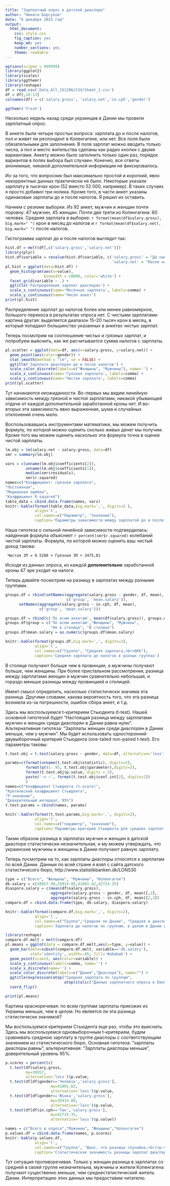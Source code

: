```yaml
---
title: "Зарплатный опрос в датской диаспоре"
author: "Никита Барсуков"
date: "6 декабря 2015 год"
output:
  html_document:
    css: style.css
    fig_caption: yes
    keep_md: yes
    number_sections: yes
    theme: readable
---
```

```r
options(scipen = 999999)
library(ggplot2)
library(scales)
library(ggthemr)
library(reshape)
df = read.csv('Data_All_151206/CSV/Sheet_1.csv')
df = df[,10:13]
colnames(df) = c('salary.gross', 'salary.net','in.cph','gender')

ggthemr('fresh')
```
Несколько недель назад среди украинцев в Дании мы провели зарплатный опрос. 

В анкете были четыре простых вопроса: зарплата до и после налогов, пол и живет ли респондент в Копенгагене, или нет. Все поля были обязательными для заполнения. В поля зарплат можно вводить только числа, а пол и место жительства сделаны как радио кнопки с двумя вариантами. Анкету можно было заполнить только один раз, порядок вариантов в полях выбора был случаен. Конечно, все ответы анонимные, никакой дополнительной информации не фиксировалось.

Из-за того, что вопросник был максимально простой и короткий, явно некорректных данных практически не было. Некоторые указали зарплату в тысячах крон (52 вместо 52 000, например). В таких случаях я просто добавил три нолика. Кроме того, в части анкет указаны одинаковые зарплаты до и после налогов. Я решил их оставить.

Hачнем с резюме выборки. Из 92 анкет, мужчин и женщин почти поровну:  47 мужчин, 45 женщин. Почти две трети из Копенгагена: 60 человек. Средняя зарплата в выборке: `r format(mean(df$salary.gross), big.mark=" ")` крон в месяц до налогов и `r format(mean(df$salary.net), big.mark=" ")` после налогов. 

Гистограмма зарплат до и после налогов выглядит так:

```r
hist.df = melt(df[,c('salary.gross','salary.net')])
library(plyr)
hist.df$variable = revalue(hist.df$variable, c('salary.gross' = "До налогов",
                                               'salary.net' = "После налогов" ))
pl.hist = ggplot(data=hist.df) + 
  geom_histogram(aes(x=value),
                 binwidth = 10000, color='white') + 
  facet_grid(variable ~ .) +
  ggtitle('Распределение зарплат диаспорян') +
  scale_x_continuous(name='Месячная зарплата', labels=comma) +
  scale_y_continuous(name='Число анкет') 
print(pl.hist)
```

Распределение зарплат до налогов более или менее равномерное, большого перекоса в результатах опроса нет. С чистыми зарплатами картина другая: выделяется диапазон 15--20 тыcяч крон в меcяц, в который попадают большинство указанных в анкетах чистых зарплат.

Теперь посмотрим на соотношение чистых и грязных зарплат, и попробуем выяснить, как же расчитывается сумма налогов с зарплаты.

```r
pl.scatter = ggplot(data=df, aes(x=salary.gross, y=salary.net)) + 
  geom_point(aes(color=gender)) +
  stat_smooth(method = "lm", se = FALSE) +
  ggtitle('Зарплата диаспорян до и после налогов') +
  scale_color_discrete(labels=c("Женщины", "Мужчины"), name='') +
  scale_x_continuous(name='Грязная зарплата', labels=comma) +
  scale_y_continuous(name='Чистая зарплата', labels=comma)
print(pl.scatter)
```

Тут начинаются неожиданности. Во-первых мы видим линейную зависимость между грязной и чистой зарплатами, никакой убывающей отдачи от каждой дополнительной заработанной кроны нет. И во-вторых эта зависимость явно выраженная, шума и случайных отклонений очень мало. 

Воспользовавшись инструментами математики, мы можем получить формулу, по которой можно оценить сколько живых денег мы получим. Кроме того мы можем оценить насколько эта формула точна в оценке чистой зарплаты.

```r
lm.obj = lm(salary.net ~ salary.gross, data=df)
smr = summary(lm.obj)

vars = c(unname(lm.obj$coefficients[2]), 
         unname(lm.obj$coefficients[1]),
         median(smr$residuals),
         smr$r.squared)
names=c("Коэффициент: грязная зарплата",
"Постоянная",
"Медианная ошибка",
"Коэффициент R-squared")
table_data = cbind.data.frame(names, vars)
knitr::kable(format(table_data,big.mark=',', digits=2 ), 
             align='l', 
             col.names=c("Параметр", "Значение"),
             caption='Параметры зависимости между зарплатой до и после налогов')
```

Наша гипотеза о сильной линейной зависимости подтвердилась: найденная формула объясняет `r percent(smr$r.squared)` колебаний чистой зарплаты. Формула, по которой можно оценить ваш чистый доход такова:

<code>
Чистая ЗП = 0.5288 × Грязная ЗП + 3475,81
</code>

Исходя из данных опроса, из каждой **дополнительно** заработанной кроны 47 эре уходит на налоги. 

Теперь давайте посмотрим на разницу в зарплатах между разными группами.

```r
groups.df = rbind(setNames(aggregate(salary.gross ~ gender, df, mean), 
                           c('group', 'mean.salary')), 
      setNames(aggregate(salary.gross ~ in.cph, df, mean), 
               c('group', 'mean.salary')))

groups.df = rbind(c('По всем анкетам', mean(df$salary.gross)), groups.df)
groups.df$group = c('По всем анкетам',"Женщины", "Мужчины", 
                    "Не в столице", "В столице")
groups.df$mean.salary = as.numeric(groups.df$mean.salary)

knitr::kable(format(groups.df,big.mark=',', digits=2), 
             align='l', 
             col.names=c("Группа", "Средняя зарплата,<br>DKK"),
             caption='Средняя зарплата до налогов в разных группах')
```

В столице получают больше чем в провинции, а мужчины получают больше, чем женщины. При более пристальном рассмотрении, разница между зарплатами женщин и мужчин сравнительно небольшая, и гораздо меньше разницы между провинцией и столицей. 

Имеет смысл определить, насколько статистически значима эта разница. Другими словами, какова вероятность того, что эта разница возникла из-за погрешности, ошибок сбора анкет, и т.д.

Здесь мы воспользуемся t-критерием Стьюдентa (t-test). Нашей основной гипотезой будет "Настоящая разница между зарплатами мужчин и женщин среди диаспорян в Дании равна нулю". Альтернативная гипотеза: "Зарплаты женщин среди диаспорян в Дании меньше, чем у мужчин". Мы будет использовать односторонний двувыборочный критерий Стьюдента (one-tailed non-paired t-test). Его параметры таковы:
 
```r
t.test.obj = t.test(salary.gross ~ gender, data=df, alternative='less')

params=c(format(unname(t.test.obj$statistic), digits=2),
         format(qt(1-.95, t.test.obj$parameter),digits=2),
         format(t.test.obj$p.value, digits = 2),
         paste('-∞ —', format(t.test.obj$conf.int[2], digits=2))
         )
names=c("Коэффициент Стьюдента (t-score)",
"Критический коэффициент Стьюдента",
"Р-значение",
"Доверительный интервал, 95%")
t.test.params = cbind(names, params)

knitr::kable(format(t.test.params,big.mark=',', digits=2), 
             align='l', 
             col.names=c("параметр", "значение"),
             caption='Параметры критерия Стьюдента для средних зарплат мужчин и женщин')
```

Такми образом разница в зарплатах мужчин и женщин в датской диаспоре статистически незначительная, и му можем утверждать, что украинские мужчины и женщины в Дании получают равную зарплату.

Теперь посмотрим на то, как зарплаты диаспоры относятся к зарплатам по всей Дании. Данные по всей стране я взял с сайта датского статистичесого бюро, http://www.statistikbanken.dk/LONS30

```r
type = c("Всего", "Женщины", "Мужчины", "Копенгаген")
dk.salary = c(38957.98,35914.89,41801.62,42724.35)
diaspora.salary = c(mean(df$salary.gross), 
                    aggregate(salary.gross ~ gender, df, mean)[,2],
                    aggregate(salary.gross ~ in.cph, df, mean)[2,2])
compare.df = cbind.data.frame(type, dk.salary, diaspora.salary)

knitr::kable(format(compare.df,big.mark=',', digits=2), 
             align='l', 
             col.names=c("Группа","Средняя по Дании", "Средняя в диаспоре"),
             caption='Зарплата до налогов по группам, в целом в Дании и в диаспоре.')

library(reshape)
compare.df.melt = melt(compare.df)
pl.means = ggplot(data = compare.df.melt,aes(x=type, y=value)) + 
  geom_bar(data=subset(compare.df.melt, variable=='dk.salary'), 
           stat='identity', width=.05, fill='#ababab') +
  geom_point(size=5, aes(color=variable)) +
  scale_y_continuous(labels=comma, name='') +
  scale_x_discrete(name='') +
  scale_color_discrete(labels=c("Дания","Диаспора"), name="") +
  ggtitle(expression(atop("Средняя зарплата по группам", 
                          atop(italic("Данные зарплатного опроса и Danmarks Statistik"), "")))) +
  coord_flip()

print(pl.means)
```

Картина красноречивая: по всем группам зарплаты приезжих из Украины меньше, чем в целом. Но является ли эта разница статистически значимой? 

Мы воспользуемся критерием Стьюдента еще раз, чтобы это выяснить. Здесь мы воспользуемся одновыборочным t-критерием, будем сравнивать среднюю зарплату в группе диаспоры с соответствующим значением из статистического бюро. Основная гипотеза: "зарплаты диаспоры равны", альтернативная: "Зарплаты диаспоры меньше", доверительный уровень 95%.

```r

p.scores = percent(c(
  t.test(df$salary.gross, 
         mu=38957, 
         alternative='less')$p.value,
  t.test(df[df$gender=='Чоловік','salary.gross'], 
                    mu=41801.62, 
                    alternative='less')$p.value,
  t.test(df[df$gender=='Жінка','salary.gross'], 
                    mu=35914.89, 
                    alternative='less')$p.value,
  t.test(df[df$in.cph=='Так','salary.gross'], 
                    mu=42724.35,  
                    alternative='less')$p.value))

names = c("Всего в опросе","Мужчины", "Женщины","Копенгаген")
p.values.df = cbind.data.frame(names, p.scores)
knitr::kable(p.values.df, 
             align='l', 
             col.names=c("Группа", "Шанс, что разница случайна,<br/>p-value"),
             caption='Статистическая значимость разницы зарплат диаспоры со средним по Дании.')
```

Тут ситуация противоречивая. Только у женщин разница в зарплатах со средней в своей группе незначительна, мужчины и жители Копенгагена получают существенно меньше, чем среднестатистический житель Дании. Интерпретацию этих данных мы предоставим читателю.

